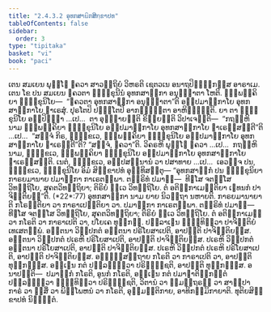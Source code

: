 ```yaml
---
title: "2.4.3.2 ອຸທກສາຏິກສິກ຺ຂາປທ"
tableOfContents: false
sidebar:
  order: 3
type: "tipitaka"
basket: "vi"
book: "paci"
---
```



<DynamicBreadcrumb />

<Division number="887" book="paci">

<Paragraph number="2791" book="paci">
ເຕນ ສມເຍນ ພຸທ຺ໂຘ ຠຄວາ ສາວຕ຺ຖິຍໍ ວິຫຣຕິ ເຊຕວເນ ອນາຖປິຓ຺ຑິກສ຺ສ ອາຣາເມ. ເຕນ ໂຂ ປນ ສມເຍນ ຠຄວຕາ ຠິກ຺ຂຸນີນໍ ອຸທກສາຏິກາ ອນຸຎ຺ຎາຕາ ໂຫຕິ. ຉພ຺ພຄ຺ຄິຍາ ຠິກ຺ຂຸນິໂຍ—  “ຠຄວຕາ ອຸທກສາຏິກາ ອນຸຎ຺ຎາຕາ”ຕິ ອປ຺ປມາຓິກາໂຍ ອຸທກສາຏິກາໂຍ ຘາເຣສຸໍ. ປຸຣໂຕປິ ປຈ຺ຉໂຕປິ ອາກຑ຺ຒນ຺ຕາ ອາຫິຓ຺ຑນ຺ຕິ.
</Paragraph>

<Paragraph number="2792" book="paci">
ຍາ ຕາ ຠິກ຺ຂຸນິໂຍ ອປ຺ປິຈ຺ຉາ …ເປ…  ຕາ ອຸຊ຺ຌາຍນ຺ຕິ ຂິຍ຺ຍນ຺ຕິ ວິປາເຈນ຺ຕິ—  “ກຖຎ຺ຫິ ນາມ ຉພ຺ພຄ຺ຄິຍາ ຠິກ຺ຂຸນິໂຍ ອປ຺ປມາຓິກາໂຍ ອຸທກສາຏິກາໂຍ ຘາເຣສ຺ສນ຺ຕີ”ຕິ …ເປ…  “ສຈ຺ຈໍ ກິຣ, ຠິກ຺ຂເວ, ຉພ຺ພຄ຺ຄິຍາ ຠິກ຺ຂຸນິໂຍ ອປ຺ປມາຓິກາໂຍ ອຸທກສາຏິກາໂຍ ຘາເຣນ຺ຕີ”ຕິ? “ສຈ຺ຈໍ, ຠຄວາ”ຕິ. ວິຄຣຫິ ພຸທ຺ໂຘ ຠຄວາ …ເປ…  ກຖຎ຺ຫິ ນາມ, ຠິກ຺ຂເວ, ຉພ຺ພຄ຺ຄິຍາ ຠິກ຺ຂຸນິໂຍ ອປ຺ປມາຓິກາໂຍ ອຸທກສາຏິກາໂຍ ຘາເຣສ຺ສນ຺ຕິ. ເນຕໍ, ຠິກ຺ຂເວ, ອປ຺ປສນ຺ນານໍ ວາ ປສາທາຍ …ເປ…  ເອວຎ຺ຈ ປນ, ຠິກ຺ຂເວ, ຠິກ຺ຂຸນິໂຍ ອິມໍ ສິກ຺ຂາປທໍ ອຸທ຺ທິສນ຺ຕຸ—
</Paragraph>

</Division>
<Division number="888" book="paci">

<Paragraph number="2793" book="paci">
<Emphasis>“ອຸທກສາຏິກໍ ປນ ຠິກ຺ຂຸນິຍາ ກາຣຍມານາຍ ປມາຓິກາ ກາເຣຕພ຺ພາ. ຕຕ຺ຣິທໍ ປມາຓໍ—  ທີຆໂສ ຈຕສ຺ໂສ ວິທຕ຺ຖິໂຍ, ສຸຄຕວິທຕ຺ຖິຍາ; ຕິຣິຍໍ ທ຺ເວ ວິທຕ຺ຖິໂຍ. ຕໍ ອຕິກ຺ກາເມນ຺ຕິຍາ ເຉທນກໍ ປາຈິຕ຺ຕິຍນ຺”</Emphasis>ຕິ. (*22*:<Emphasis>77</Emphasis>)
</Paragraph>

</Division>
<Division number="889" book="paci">

<Paragraph number="2794" book="paci">
<Emphasis>ອຸທກສາຏິກາ</Emphasis> ນາມ ຍາຍ ນິວຕ຺ຖາ ນຫາຍຕິ.
</Paragraph>

<Paragraph number="2795" book="paci">
<Emphasis>ກາຣຍມານາຍາ</Emphasis>ຕິ ກໂຣນ຺ຕິຍາ ວາ ກາຣາເປນ຺ຕິຍາ ວາ.
</Paragraph>

<Paragraph number="2796" book="paci">
ປມາຓິກາ ກາເຣຕພ຺ພາ. ຕຕ຺ຣິທໍ ປມາຓໍ—  ທີຆໂສ ຈຕສ຺ໂສ ວິທຕ຺ຖິໂຍ, ສຸຄຕວິທຕ຺ຖິຍາ; ຕິຣິຍໍ ທ຺ເວ ວິທຕ຺ຖິໂຍ. ຕໍ ອຕິກ຺ກາເມຕ຺ວາ ກໂຣຕິ ວາ ກາຣາເປຕິ ວາ, ປໂຍເຄ ທຸກ຺ກຏໍ. ປຏິລາເຠນ ຉິນ຺ທິຕ຺ວາ ປາຈິຕ຺ຕິຍໍ ເທເສຕພ຺ພໍ.
</Paragraph>

</Division>
<Division number="890" book="paci">

<Paragraph number="2797" book="paci">
ອຕ຺ຕນາ ວິປ຺ປກຕໍ ອຕ຺ຕນາ ປຣິໂຍສາເປຕິ, ອາປຕ຺ຕິ ປາຈິຕ຺ຕິຍສ຺ສ. ອຕ຺ຕນາ ວິປ຺ປກຕໍ ປເຣຫິ ປຣິໂຍສາເປຕິ, ອາປຕ຺ຕິ ປາຈິຕ຺ຕິຍສ຺ສ. ປເຣຫິ ວິປ຺ປກຕໍ ອຕ຺ຕນາ ປຣິໂຍສາເປຕິ, ອາປຕ຺ຕິ ປາຈິຕ຺ຕິຍສ຺ສ. ປເຣຫິ ວິປ຺ປກຕໍ ປເຣຫິ ປຣິໂຍສາເປຕິ, ອາປຕ຺ຕິ ປາຈິຕ຺ຕິຍສ຺ສ.
</Paragraph>

<Paragraph number="2798" book="paci">
ອຎ຺ຎສ຺ສຕ຺ຖາຍ ກໂຣຕິ ວາ ກາຣາເປຕິ ວາ, ອາປຕ຺ຕິ ທຸກ຺ກຏສ຺ສ. ອຎ຺ເຎນ ກຕໍ ປຏິລຠິຕ຺ວາ ປຣິຠຸຎ຺ຊຕິ, ອາປຕ຺ຕິ ທຸກ຺ກຏສ຺ສ.
</Paragraph>

</Division>
<Division number="891" book="paci">

<Paragraph number="2799" book="paci">
ອນາປຕ຺ຕິ—  ປມາຓິກໍ ກໂຣຕິ, ອູນກໍ ກໂຣຕິ, ອຎ຺ເຎນ ກຕໍ ປມາຓາຕິກ຺ກນ຺ຕໍ ປຏິລຠິຕ຺ວາ ຉິນ຺ທິຕ຺ວາ ປຣິຠຸຎ຺ຊຕິ, ວິຕານໍ ວາ ຠູມຕ຺ຖຣຓໍ ວາ ສາຓິປາກາຣໍ ວາ ຠິສິໍ ວາ ພິພ຺ໂພຫນໍ ວາ ກໂຣຕິ, ອຸມ຺ມຕ຺ຕິກາຍ, ອາທິກມ຺ມິກາຍາຕິ.

</Paragraph>
</Division>

<Paragraph number="2800" type="center" book="paci">
ທຸຕິຍສິກ຺ຂາປທໍ ນິຏ຺ຐິຕໍ.
</Paragraph>